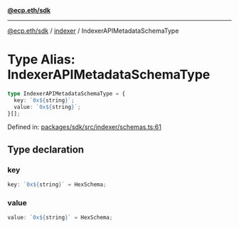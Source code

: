 [**@ecp.eth/sdk**](../../index.mdx)

***

[@ecp.eth/sdk](/sdk-reference/index.mdx) / [indexer](/sdk-reference/indexer/index.mdx) / IndexerAPIMetadataSchemaType

# Type Alias: IndexerAPIMetadataSchemaType

```ts
type IndexerAPIMetadataSchemaType = {
  key: `0x${string}`;
  value: `0x${string}`;
}[];
```

Defined in: [packages/sdk/src/indexer/schemas.ts:61](https://github.com/ecp-eth/comments-monorepo/blob/main/packages/sdk/src/indexer/schemas.ts#L61)

## Type declaration

### key

```ts
key: `0x${string}` = HexSchema;
```

### value

```ts
value: `0x${string}` = HexSchema;
```
